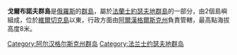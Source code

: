 '''戈爾布諾夫群島'''是[[俄羅斯|俄羅斯]]的[[群島|群島]]，屬於[[法蘭士約瑟夫地群島|法蘭士約瑟夫地群島]]的一部分，由2個島嶼組成，位於[[維爾切克島|維爾切克島]]以東，行政方面由[[阿爾漢格爾斯克州|阿爾漢格爾斯克州]]負責管轄，最高點海拔高度8米。

{{Russia-geo-stub}}
[[Category:阿尔汉格尔斯克州群岛|Category:阿尔汉格尔斯克州群岛]]
[[Category:法兰士约瑟夫地群岛|Category:法兰士约瑟夫地群岛]]